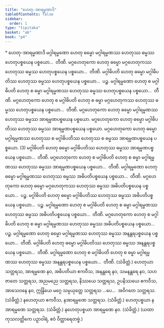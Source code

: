 ```yaml
---
title: "ဟေတု-အာရမ္မဏာဒိ"
tableOfContents: false
sidebar:
  order: 1
type: "tipitaka"
basket: "ab"
book: "p4"
---
```



<DynamicBreadcrumb />

<Paragraph type="center" book="p4">
* ဟေတု-အာရမ္မဏာဒိ
</Paragraph>

<Division number="194" book="p4" e="ch" v="39" p="535">

<Paragraph number="726" book="p4">
မဂ္ဂါရမ္မဏော ဟေတု ဓမ္မော မဂ္ဂါရမ္မဏဿ ဟေတုဿ ဓမ္မဿ ဟေတုပစ္စယေန ပစ္စယော…  တီဏိ.
</Paragraph>

<Paragraph number="727" book="p4">
မဂ္ဂဟေတုကော ဟေတု ဓမ္မော မဂ္ဂဟေတုကဿ ဟေတုဿ ဓမ္မဿ ဟေတုပစ္စယေန ပစ္စယော…  တီဏိ.
</Paragraph>

<Paragraph number="728" book="p4">
မဂ္ဂါဓိပတိ ဟေတု ဓမ္မော မဂ္ဂါဓိပတိဿ ဟေတုဿ ဓမ္မဿ ဟေတုပစ္စယေန ပစ္စယော…  ပဉ္စ.
</Paragraph>

<Paragraph number="729" book="p4">
မဂ္ဂါရမ္မဏော ဟေတု စ မဂ္ဂါဓိပတိ ဟေတု စ ဓမ္မာ မဂ္ဂါရမ္မဏဿ ဟေတုဿ ဓမ္မဿ ဟေတုပစ္စယေန ပစ္စယော…  တီဏိ.
</Paragraph>

<Paragraph number="730" book="p4">
မဂ္ဂဟေတုကော ဟေတု စ မဂ္ဂါဓိပတိ ဟေတု စ ဓမ္မာ မဂ္ဂဟေတုကဿ ဟေတုဿ ဓမ္မဿ ဟေတုပစ္စယေန ပစ္စယော…  တီဏိ.
</Paragraph>

<Paragraph number="731" book="p4">
မဂ္ဂဟေတုကော ဟေတု ဓမ္မော မဂ္ဂါရမ္မဏဿ ဟေတုဿ ဓမ္မဿ အာရမ္မဏပစ္စယေန ပစ္စယော. မဂ္ဂဟေတုကော ဟေတု ဓမ္မော မဂ္ဂါဓိပတိဿ ဟေတုဿ ဓမ္မဿ အာရမ္မဏပစ္စယေန ပစ္စယော. မဂ္ဂဟေတုကော ဟေတု ဓမ္မော မဂ္ဂါရမ္မဏဿ ဟေတုဿ စ မဂ္ဂါဓိပတိဿ ဟေတုဿ စ ဓမ္မဿ အာရမ္မဏပစ္စယေန ပစ္စယော. (3)
</Paragraph>

<Paragraph number="732" book="p4">
မဂ္ဂါဓိပတိ ဟေတု ဓမ္မော မဂ္ဂါဓိပတိဿ ဟေတုဿ ဓမ္မဿ အာရမ္မဏပစ္စယေန ပစ္စယော…  တီဏိ.
</Paragraph>

<Paragraph number="733" book="p4">
မဂ္ဂဟေတုကော ဟေတု စ မဂ္ဂါဓိပတိ ဟေတု စ ဓမ္မာ မဂ္ဂါရမ္မဏဿ ဟေတုဿ ဓမ္မဿ အာရမ္မဏပစ္စယေန ပစ္စယော…  တီဏိ.
</Paragraph>

</Division>
<Division number="195" book="p4" e="ch" v="39" p="536">

<Paragraph number="734" book="p4">
မဂ္ဂါရမ္မဏော ဟေတု ဓမ္မော မဂ္ဂါရမ္မဏဿ ဟေတုဿ ဓမ္မဿ အဓိပတိပစ္စယေန ပစ္စယော…  တီဏိ.
</Paragraph>

<Paragraph number="735" book="p4">
မဂ္ဂဟေတုကော ဟေတု ဓမ္မော မဂ္ဂဟေတုကဿ ဟေတုဿ ဓမ္မဿ အဓိပတိပစ္စယေန ပစ္စယော…  ပဉ္စ.
</Paragraph>

<Paragraph number="736" book="p4">
မဂ္ဂါဓိပတိ ဟေတု ဓမ္မော မဂ္ဂါဓိပတိဿ ဟေတုဿ ဓမ္မဿ အဓိပတိပစ္စယေန ပစ္စယော…  ပဉ္စ.
</Paragraph>

<Paragraph number="737" book="p4">
မဂ္ဂါရမ္မဏော ဟေတု စ မဂ္ဂါဓိပတိ ဟေတု စ ဓမ္မာ မဂ္ဂါရမ္မဏဿ ဟေတုဿ ဓမ္မဿ အဓိပတိပစ္စယေန ပစ္စယော…  တီဏိ.
</Paragraph>

<Paragraph number="738" book="p4">
မဂ္ဂဟေတုကော ဟေတု စ မဂ္ဂါဓိပတိ ဟေတု စ ဓမ္မာ မဂ္ဂါရမ္မဏဿ ဟေတုဿ ဓမ္မဿ အဓိပတိပစ္စယေန ပစ္စယော…  ပဉ္စ.
</Paragraph>

<Paragraph number="739" book="p4">
မဂ္ဂါရမ္မဏော ဟေတု ဓမ္မော မဂ္ဂါရမ္မဏဿ ဟေတုဿ ဓမ္မဿ အနန္တရပစ္စယေန ပစ္စယော…  တီဏိ.
</Paragraph>

<Paragraph number="740" book="p4">
မဂ္ဂါဓိပတိ ဟေတု ဓမ္မော မဂ္ဂါဓိပတိဿ ဟေတုဿ ဓမ္မဿ အနန္တရပစ္စယေန ပစ္စယော…  တီဏိ.
</Paragraph>

<Paragraph number="741" book="p4">
မဂ္ဂါရမ္မဏော ဟေတု စ မဂ္ဂါဓိပတိ ဟေတု စ ဓမ္မာ မဂ္ဂါရမ္မဏဿ ဟေတုဿ ဓမ္မဿ အနန္တရပစ္စယေန ပစ္စယော…  တီဏိ. (သံခိတ္တံ.)
</Paragraph>

</Division>
<Division number="196" book="p4" e="ch" v="39" p="536">

<Paragraph number="742" book="p4">
ဟေတုယာ သတ္တရသ, အာရမ္မဏေ နဝ, အဓိပတိယာ ဧကဝီသ, အနန္တရေ နဝ, သမနန္တရေ နဝ, သဟဇာတေ သတ္တရသ, အညမညေ သတ္တရသ, နိဿယေ သတ္တရသ, ဥပနိဿယေ ဧကဝီသ, အာသေဝနေ နဝ, ဣန္ဒြိယေ မဂ္ဂေ သမ္ပယုတ္တေ သတ္တရသ …ပေ…  အဝိဂတေ သတ္တရသ. (သံခိတ္တံ.)
</Paragraph>

<Paragraph number="743" book="p4">
နဟေတုယာ ဧကဝီသ, နအာရမ္မဏေ သတ္တရသ. (သံခိတ္တံ.)
</Paragraph>

<Paragraph number="744" book="p4">
ဟေတုပစ္စယာ နအာရမ္မဏေ သတ္တရသ. (သံခိတ္တံ.)
</Paragraph>

<Paragraph number="745" book="p4">
နဟေတုပစ္စယာ အာရမ္မဏေ နဝ. (သံခိတ္တံ.)
</Paragraph>

<Paragraph number="746" book="p4">
(ယထာ ကုသလတ္တိကေ ပဉှာဝါရံ, ဧဝံ ဝိတ္ထာရေတဗ္ဗံ.)
</Paragraph>
</Division>
